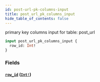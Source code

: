 ```yaml
---
id: post-url-pk-columns-input
title: post_url_pk_columns_input
hide_table_of_contents: false
---
```


primary key columns input for table: post_url

```graphql
input post_url_pk_columns_input {
  row_id: Int!
}
```

### Fields

#### [`row_id`](#) ([`Int!`](../scalars/int))

